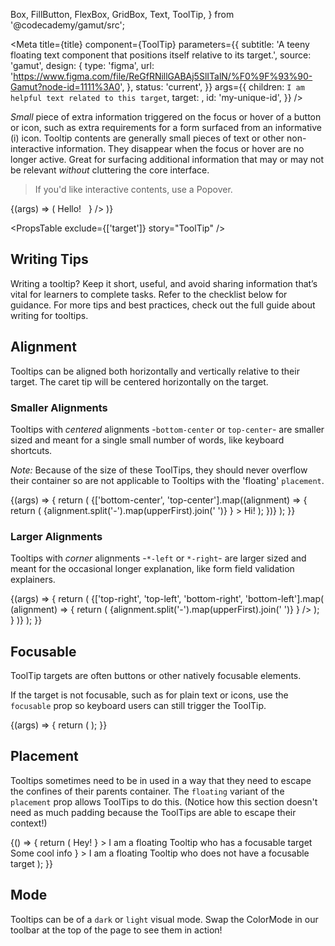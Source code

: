   Box,
  FillButton,
  FlexBox,
  GridBox,
  Text,
  ToolTip,
} from '@codecademy/gamut/src';



<Meta
  title={title}
  component={ToolTip}
  parameters={{
    subtitle:
      'A teeny floating text component that positions itself relative to its target.',
    source: 'gamut',
    design: {
      type: 'figma',
      url:
        'https://www.figma.com/file/ReGfRNillGABAj5SlITalN/%F0%9F%93%90-Gamut?node-id=1111%3A0',
    },
    status: 'current',
  }}
  args={{
    children: `I am helpful text related to this target`,
    target: <InfoCircleIcon size={16} />,
    id: 'my-unique-id',
  }}
/>

_Small_ piece of extra information triggered on the focus or hover of a button or icon, such as extra requirements for a form surfaced from an informative (i) icon.
Tooltip contents are generally small pieces of text or other non-interactive information.
They disappear when the focus or hover are no longer active.
Great for surfacing additional information that may or may not be relevant _without_ cluttering the core interface.

> If you'd like interactive contents, use a <LinkTo id="molecules-popover--popover">Popover</LinkTo>.

<Canvas>
  <Story name="ToolTip">
    {(args) => (
      <FlexBox center py={64} m={24}>
        <Text aria-describedby={args.id}> Hello! &nbsp;</Text>
        <ToolTip {...args} target={<InfoCircleIcon size={16} />} />
      </FlexBox>
    )}
  </Story>
</Canvas>

<PropsTable exclude={['target']} story="ToolTip" />

## Writing Tips

Writing a tooltip? Keep it short, useful, and avoid sharing information that’s vital for learners to complete tasks. Refer to the checklist below for guidance. For more tips and best practices, check out the full guide about <LinkTo id="ux-writing-component-guidelines-tooltips--page">writing for tooltips</LinkTo>.

<CustomCheckbox
  htmlFor="tooltip-1"
  label="Only add a tooltip if the information is actually useful."
  spacing="tight"
/>
<CustomCheckbox
  htmlFor="tooltip-2"
  label="Avoid redundancy to information already available on screen."
  spacing="tight"
/>
<CustomCheckbox
  htmlFor="tooltip-3"
  label="Don’t hide information learners need to complete a task in a tooltip."
  spacing="tight"
/>
<CustomCheckbox
  htmlFor="tooltip-4"
  label="Don’t include links in tooltips. They aren’t accessible to screen readers."
  spacing="tight"
/>
<CustomCheckbox
  htmlFor="tooltip-5"
  label="Keep copy at a reading level of grade 7 or below. Test with [Hemingway App](https://hemingwayapp.com/)."
  spacing="tight"
/>
<CustomCheckbox
  htmlFor="tooltip-6"
  label="Ask someone unrelated to the project to read the message to see if it makes sense."
  spacing="tight"
/>

## Alignment

Tooltips can be aligned both horizontally and vertically relative to their target.
The caret tip will be centered horizontally on the target.

### Smaller Alignments

Tooltips with _centered_ alignments -`bottom-center` or `top-center`- are smaller sized and meant for a single small number of words, like keyboard shortcuts.

_Note:_ Because of the size of these ToolTips, they should never overflow their container so are not applicable to Tooltips with the 'floating' `placement`.

<Canvas>
  <Story name="Smaller Alignment">
    {(args) => {
      return (
        <FlexBox py={48} justifyContent="space-around">
          {['bottom-center', 'top-center'].map((alignment) => {
            return (
              <Box key={alignment}>
                <ToolTip
                  {...args}
                  alignment={alignment}
                  target={
                    <FillButton>
                      {alignment.split('-').map(upperFirst).join(' ')}
                    </FillButton>
                  }
                >
                  Hi!
                </ToolTip>
              </Box>
            );
          })}
        </FlexBox>
      );
    }}
  </Story>
</Canvas>

### Larger Alignments

Tooltips with _corner_ alignments -`*-left` or `*-right`- are larger sized and meant for the occasional longer explanation, like form field validation explainers.

<Canvas>
  <Story name="Larger Alignment">
    {(args) => {
      return (
        <GridBox gap={24} py={64} ml={8} gridTemplateColumns="1fr 1fr">
          {['top-right', 'top-left', 'bottom-right', 'bottom-left'].map(
            (alignment) => {
              return (
                <Box key={alignment}>
                  <ToolTip
                    {...args}
                    alignment={alignment}
                    target={
                      <FillButton>
                        {alignment.split('-').map(upperFirst).join(' ')}
                      </FillButton>
                    }
                  />
                </Box>
              );
            }
          )}
        </GridBox>
      );
    }}
  </Story>
</Canvas>

## Focusable

ToolTip targets are often buttons or other natively focusable elements.

If the target is not focusable, such as for plain text or icons, use the `focusable` prop so keyboard users can still trigger the ToolTip.

<Canvas>
  <Story name="Focusable">
    {(args) => {
      return (
        <Box pt={64} pl={12}>
          <ToolTip {...args} focusable target="Information!" />
        </Box>
      );
    }}
  </Story>
</Canvas>

## Placement

Tooltips sometimes need to be in used in a way that they need to escape the confines of their parents container. The `floating` variant of the `placement` prop allows ToolTips to do this. (Notice how this section doesn't need as much padding because the ToolTips are able to escape their context!)

<Canvas>
  <Story name="Placement">
    {() => {
      return (
        <FlexBox alignItems="center" justifyContent="space-around" p={4}>
          <ToolTip
            id="floating-focusable-id"
            placement="floating"
            target={<FillButton> Hey! </FillButton>}
          >
            I am a floating Tooltip who has a focusable target
          </ToolTip>
          <Box>
            Some cool info
            <ToolTip
              id="floating-focusable-id"
              focusable
              placement="floating"
              target={<InfoCircleIcon size={20} />}
            >
              I am a floating Tooltip who does not have a focusable target
            </ToolTip>
          </Box>
        </FlexBox>
      );
    }}
  </Story>
</Canvas>

## Mode

Tooltips can be of a `dark` or `light` visual mode. Swap the ColorMode in our toolbar at the top of the page to see them in action!
